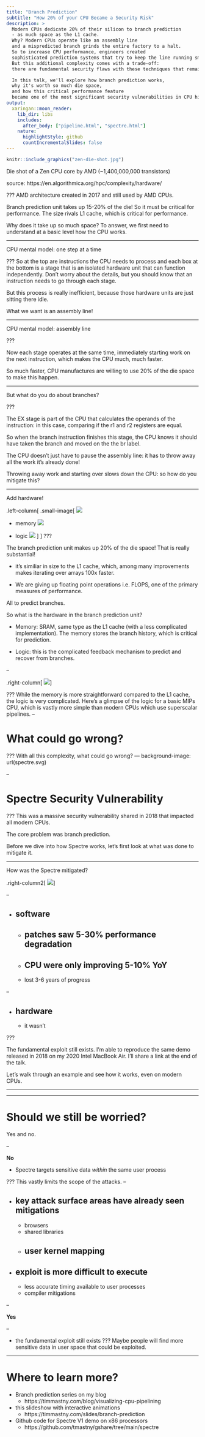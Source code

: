 ```yaml
---
title: "Branch Prediction"
subtitle: "How 20% of your CPU Became a Security Risk"
description: >
  Modern CPUs dedicate 20% of their silicon to branch prediction
  - as much space as the L1 cache.
  Why? Modern CPUs operate like an assembly line
  and a mispredicted branch grinds the entire factory to a halt.
  So to increase CPU performance, engineers created
  sophisticated prediction systems that try to keep the line running smoothly.
  But this additional complexity comes with a trade-off:
  there are fundamental security flaws with these techniques that remain unresolved to this day.

  In this talk, we'll explore how branch prediction works,
  why it's worth so much die space,
  and how this critical performance feature
  became one of the most significant security vulnerabilities in CPU history.
output:
  xaringan::moon_reader:
    lib_dir: libs
    includes:
      after_body: ["pipeline.html", "spectre.html"]
    nature:
      highlightStyle: github
      countIncrementalSlides: false
---
```


```r
knitr::include_graphics("zen-die-shot.jpg")
```

Die shot of a Zen CPU core by AMD (~1,400,000,000 transistors)

source: https://en.algorithmica.org/hpc/complexity/hardware/


???
AMD architecture created in 2017 and still used by AMD CPUs.

Branch prediction unit takes up 15-20% of the die!
So it must be critical for performance.
The size rivals L1 cache, which is critical for performance.

Why does it take up so much space?
To answer, we first need to understand at a basic level
how the CPU works.

---

CPU mental model: one step at a time

<div id="nonpipeline-container"></div>

<script>
document.addEventListener('DOMContentLoaded', function() {
  const container = document.getElementById('nonpipeline-container');
  container.innerHTML = createPipelineHTML('nonpipelineViz');

  window.nonpipelineViz = new PipelineVisualization(
    document.getElementById('nonpipelineViz'),
    {
      instructions: [
        "add $t1",
        "sub $t2",
      ],
      sequence: [
        { pc: 0 },
        { pc: 1, if: "add $t1" },
        { pc: 1, id: "add $t1" },
        { pc: 1, ex: "add $t1" },
        { pc: 1, mem: "add $t1" },
        { pc: 1, wb: "add $t1" },
        { pc: 2, if: "sub $t2" },
        { pc: 2, id: "sub $t2" },
        { pc: 2, ex: "sub $t2" },
        { pc: 2, mem: "sub $t2" },
        { pc: 2, wb: "sub $t2" },
        { pc: null }
      ]
    }
  );
});
</script>

???
So at the top are instructions the CPU needs to process
and each box at the bottom is a stage that is an isolated
hardware unit that can function independently.
Don't worry about the details,
but you should know that an instruction needs to go through
each stage.

But this process is really inefficient, because
those hardware units are just sitting there idle.

What we want is an assembly line!

---

CPU mental model: assembly line

<div id="pipeline1-container"></div>

<script>
document.addEventListener('DOMContentLoaded', function() {
  const container = document.getElementById('pipeline1-container');
  container.innerHTML = createPipelineHTML('pipelineViz1');

  window.pipelineViz1 = new PipelineVisualization(
    document.getElementById('pipelineViz1'),
    {
      instructions: [
        "add $t1",
        "sub $t2",
        "lw $t3",
        "add $t5",
        "and $t4"
      ],
      sequence: [
        { pc: 0 },
        { pc: 1, if: "add $t1" },
        { pc: 2, if: "sub $t2", id: "add $t1" },
        { pc: 3, if: "lw $t3", id: "sub $t2", ex: "add $t1" },
        { pc: 4, if: "add $t5", id: "lw $t3", ex: "sub $t2", mem: "add $t1" },
        { pc: null, if: "and $t4", id: "add $t5", ex: "lw $t3", mem: "sub $t2", wb: "add $t1" },
        { pc: null, id: "and $t4", ex: "add $t5", mem: "lw $t3", wb: "sub $t2" },
        { pc: null, ex: "and $t4", mem: "add $t5", wb: "lw $t3" },
        { pc: null, mem: "and $t4", wb: "add $t5" },
        { pc: null, wb: "and $t4" },
        { pc: null }
      ]
    }
  );
});
</script>


???

Now each stage operates at the same time,
immediately starting work on the next
instruction,
which makes the CPU much, much faster.

So much faster, CPU manufactures are willing
to use 20% of the die space to make this happen.

---

But what do you do about branches?

<div id="branchpipeline-container"></div>

<script>
document.addEventListener('DOMContentLoaded', function() {
  const container = document.getElementById('branchpipeline-container');
  container.innerHTML = createPipelineHTML('branchpipeline');

  window.branchpipeline = new PipelineVisualization(
    document.getElementById('branchpipeline'),
    {
      instructions: [
        "beq r1, r2, br",
        "add r7, r1, r4",
        "lw r8, 0(t6)",
        "add r8, r8, r9",
        "sw r8, 0(t6)",
        "sw r7, 4(t6)",
        "add r3, r1, r4",
        "br: and r9, r10, r11",
//        "sub r5, r3, r6"
      ],
      sequence: [
        { pc: 0 },
        { pc: 1, if: "beq r1, r2, br" },
        { pc: 2, if: "add r7, r1, r4", id: "beq r1, r2, br" },
        { pc: 3, if: "lw r8, 0(r7)", id: "add r7, r1, r4", ex: "beq r1, r2, br" },
        { pc: 4, if: "add r8, r8, r9", id: "lw r8, 0(r7)", ex: "add r7, r1, r4", mem: "beq r1, r2, br" },
        { pc: 7, if: "and r9, r10, r11", wb: "beq r1, r2, br" },
        { pc: null, if: "sub r5, r3, r6", id: "and r9, r10, r11" },
        { pc: null, id: "sub r5, r3, r6", ex: "and r9, r10, r11" },
        { pc: null, ex: "sub r5, r3, r6", mem: "and r9, r10, r11" },
        { pc: null, mem: "sub r5, r3, r6", wb: "and r9, r10, r11" },
        { pc: null, wb: "sub r5, r3, r6" },
        { pc: null }
      ]
    }
  );
});
</script>

???

The EX stage is part of the CPU that calculates the operands
of the instruction:
in this case, comparing if the r1 and r2 registers are equal.

So when the branch instruction finishes this stage,
the CPU knows it should have taken the branch
and moved on the the br label.

The CPU doesn't just have to pause the assembly line:
it has to throw away all the work it's already done!


Throwing away work and starting over slows down the CPU:
so how do you mitigate this?

---

Add hardware!


.left-column[
.small-image[
![](branch-die.jpg)

* memory
![](branch-mem.jpg)

* logic
![](branch-logic.jpg)
]
]
???

The branch prediction unit makes up 20% of the die space!
That is really substantial!

* it's similiar in size to the L1 cache,
which, among many improvements 
makes iterating over arrays 100x faster.

* We are giving up floating point operations i.e. FLOPS,
one of the primary measures of performance.

All to predict branches.

So what is the hardware in the branch prediction unit?

* Memory: SRAM, same type as the L1 cache
(with a less complicated implementation).
The memory stores the branch history, which is
critical for prediction.

* Logic: this is the complicated feedback
mechanism to predict and recover from branches.

--


.right-column[
![](dynamic-branch.svg)
]


<style>
.left-column {
  width: 30%;
  float: left;
}

.right-column {
  width: 65% !important;
  float: right;
}

.right-column img {
  width: 100%;
  height: auto;
  margin-top: 20px; /* Optional: adjust vertical alignment */
}

.small-image img {
  width: 200px;
  height: auto;
}
</style>
???
While the memory is more straightforward compared to the L1 cache,
the logic is very complicated. Here's a glimpse of the logic
for a basic MIPs CPU, which is vastly more simple
than modern CPUs which use superscalar pipelines.
--

# What could go wrong?

???
With all this complexity, what could go wrong?
---
background-image: url(spectre.svg)

--

# Spectre Security Vulnerability

???
This was a massive security vulnerability
shared in 2018 that impacted all modern CPUs.

The core problem was branch prediction.

Before we dive into how Spectre works,
let's first look at what was done to mitigate it.

---

How was the Spectre mitigated?

.right-column2[
![](spectre-logo.png)
]

<style>
.right-column2 {
  width: 35%;
  float: right;
}

.right-column2 img {
  width: 100%;
  height: auto;
}
</style>
--

* software
--

  * patches saw 5-30% performance degradation
--

  * CPU were only improving 5-10% YoY
--

  * lost 3-6 years of progress

--


* hardware
--

  * it wasn't

???

The fundamental exploit still exists.
I'm able to reproduce the same demo released in 2018 on my
2020 Intel MacBook Air. I'll share a link at the end of the talk.

Let's walk through an example and see how it works,
even on modern CPUs.

---

<div id="spectre-viz"></div>

<script>
document.addEventListener('DOMContentLoaded', function() {
    window.initSpectreViz('spectre-viz');
});
</script>

---

# Should we still be worried?

Yes and no.

--

**No**

* Spectre targets sensitive data *within* the same user process

???
This vastly limits the scope of the attacks.
--

* key attack surface areas have already seen mitigations
--

  * browsers
  * shared libraries
  * user kernel mapping
--


* exploit is more difficult to execute
--

  * less accurate timing available to user processes
  * compiler mitigations

--

**Yes**

--

* the fundamental exploit still exists
???
Maybe people will find more sensitive data in user space
that could be exploited.

---
# Where to learn more?

* Branch prediction series on my blog
  * https://timmastny.com/blog/visualizing-cpu-pipelining


* this slideshow with interactive animations
  * https://timmastny.com/slides/branch-prediction


* Github code for Spectre V1 demo on x86 processors
  * https://github.com/tmastny/gshare/tree/main/spectre
